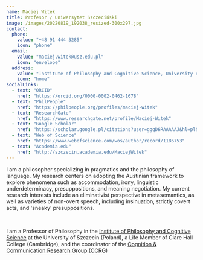 ```yaml
---
name: Maciej Witek
title: Profesor / Uniwersytet Szczeciński
image: /images/20220819_192038_resized-300x297.jpg
contact:
  phone:
    value: "+48 91 444 3285"
    icon: "phone"
  email:
    value: "maciej.witek@usz.edu.pl"
    icon: "envelope"
  address:
    value: "Institute of Philosophy and Cognitive Science, University of Szczecin, ul. Krakowska 71-79, 71-017 Szczecin"
    icon: "home"
socialLinks:
  - text: "ORCID"
    href: "https://orcid.org/0000-0002-0462-1678"
  - text: "PhilPeople"
    href: "https://philpeople.org/profiles/maciej-witek"
  - text: "ResearchGate"
    href: "https://www.researchgate.net/profile/Maciej-Witek"
  - text: "Google Scholar"
    href: "https://scholar.google.pl/citations?user=ggqD6RAAAAAJ&hl=pl&oi=ao"
  - text: "Web of Science"
    href: "https://www.webofscience.com/wos/author/record/1186753"
  - text: "Academia.edu"
    href: "http://szczecin.academia.edu/MaciejWitek"
---
```


I am a philosopher specializing in pragmatics and the philosophy of language.
My research centers on adopting the Austinian framework to explore phenomena such as accommodation, irony, linguistic underdeterminacy, presuppositions, and meaning negotiation.
My current research interests include an eliminativist perspective in metasemantics, as well as varieties of non-overt speech, including insinuation, strictly covert acts, and 'sneaky’ presuppositions.

&nbsp;

I am a Professor of Philosophy in the <a href="https://en.usz.edu.pl/fik/" target="_blank" rel="noopener noreferrer">Institute of Philosophy and Cognitive Science</a> at the University of Szczecin (Poland), a Life Member of Clare Hall College (Cambridge), and the coordinator of the <a href="http://ccrg.usz.edu.pl" target="_blank" rel="noopener noreferrer">Cognition & Communication Research Group (CCRG)</a>

<CvButton text="Click here to get my CV" file="/documents/cv.pdf" />


